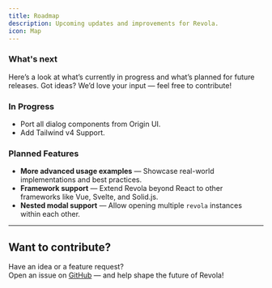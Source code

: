 ```yaml
---
title: Roadmap
description: Upcoming updates and improvements for Revola.
icon: Map
---
```


### What's next

Here’s a look at what’s currently in progress and what’s planned for future releases.
Got ideas? We’d love your input — feel free to contribute!


### In Progress 
- Port all dialog components from Origin UI.
- Add Tailwind v4 Support.

### Planned Features  
- **More advanced usage examples** — Showcase real-world implementations and best practices.
- **Framework support** — Extend Revola beyond React to other frameworks like Vue, Svelte, and Solid.js.
- **Nested modal support** — Allow opening multiple `revola` instances within each other.

---

## Want to contribute?

Have an idea or a feature request?  
Open an issue on [GitHub](https://github.com/SameerJS6/revola/issues) — and help shape the future of Revola!